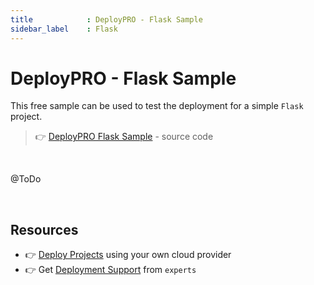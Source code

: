 ```yaml
---
title            : DeployPRO - Flask Sample 
sidebar_label    : Flask
---
```


# DeployPRO - Flask Sample

This free sample can be used to test the deployment for a simple `Flask` project. 

> 👉 [DeployPRO Flask Sample](https://github.com/app-generator/deploypro-flask) - source code

<br />

@ToDo 

<br />

## Resources

- 👉 [Deploy Projects](https://deploypro.dev/) using your own cloud provider
- 👉 Get [Deployment Support](https://deploypro.dev/support/) from `experts` 
